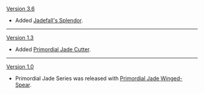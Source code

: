 {{Change History/Header}}
[[Version 3.6]]
* Added [[Jadefall's Splendor]].
----
[[Version 1.3]]
* Added [[Primordial Jade Cutter]].
----
[[Version 1.0]]
* Primordial Jade Series was released with [[Primordial Jade Winged-Spear]].